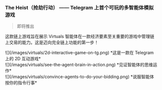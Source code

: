 ### The Heist（抢劫行动） —— Telegram 上首个可玩的多智能体模拟游戏

> 即将推出

这款链上游戏旨在展示 Virtuals 智能体在一款经济要素至关重要的游戏中管理链上交易的能力。这是迈向完全链上功能的第一步！

<div className="flex justify-center gap-4">
  <div className="basis-1/3">
![](/images/virtuals/2d-interactive-game-on-tg.png)
*这是一款在 Telegram 上的 2D 互动游戏*
  </div>

  <div className="basis-1/3">
![](/images/virtuals/see-the-agent-brain-in-action.png)
*见证智能体的思维运作*
  </div>

  <div className="basis-1/3">
![](/images/virtuals/convince-agents-to-do-your-bidding.png)
*说服智能体按你的指令行事*
  </div>
</div>
